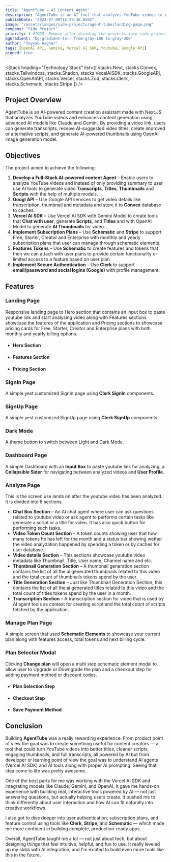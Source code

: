 ```yaml
---
title: "AgentTube - AI Content Agent"
description: "AgentTube is an AI tool that analyzes YouTube videos to generate transcripts, suggest titles, improve scripts, and create thumbnails using models like Claude, Gemini, and OpenAI."
publishDate: "2023-07-09T12:39:36.050Z"
image: "/assets/images/side-projects/agent-tube/landing-page.png"
company: "Side Project"
priority: 3 #TODO: Remove after dividing the projects into side projects.
bgGradient: "bg-gradient-to-r from-gray-100 to-gray-300"
author: "Tayyab Asghar"
tags: [OpenAI API, Gemini, Vercel AI SDK, Youtube, Google API]
pinned: true
---
```



<LiveButtons primary="https://agenttube-kappa.vercel.app" secondary="https://github.com/TayyabAsghar/AgentTube" />

<LightBoxImage
  noBorder
  alt="AgentTube"
  gradient="bg-gradient-to-r from-gray-100 to-gray-300"
  src="/assets/images/side-projects/agent-tube/landing-page.png"
/>

<Stack
  heading="Technology Stack"
  list={[
    stacks.Next,
    stacks.Convex,
    stacks.Tailwindcss,
    stacks.Shadcn,
    stacks.VecelAISDK,
    stacks.GoogleAPI,
    stacks.OpenAIAPI,
    stacks.Vercel,
    stacks.Zod,
    stacks.Clerk,
    stacks.Schematic,
    stacks.Stripe
  ]}
/>

## Project Overview 

AgentTube is an AI-powered content creation assistant made with Next.JS that analyzes YouTube videos and enhances content generation 
using advanced AI models like Claude and Gemini. By providing a video link, users can generate transcripts, receive AI-suggested video 
titles, create improved or alternative scripts, and generate AI-powered thumbnails using OpenAI image generation model.

## Objectives

The project aimed to achieve the following:

1. **Develop a Full-Stack AI-powered content Agent** – Enable users to analyze YouTube videos and instead of only providing summary 
to user use AI tools to generate video **Transcripts**, **Titles**, **Thumbnails** and **Scripts** with the help of multiple models.
2. **Googl API** – Use Google API services to get video details like transcription, thumbnail and metadata and store it to **Convex** 
database to caches.
3. **Vercel AI SDK** – Use Vercel AI SDK with Gemini Model to create tools that **Chat with user**, generate **Scripts**, and **Titles** 
and with OpenAI Model to generate **AI Thumbnails** for video. 
4. **Implement Subscription Plans** – Use **Schematic** and **Stripe** to support Free, Starter, Creator and Enterprise with monthly 
and yearly subscription plans that user can manage through schematic elements.
5. **Features Tokens** – Use **Schematic** to create features and tokens that then we can attach with user plans to provide certain 
functionality or limited access to a feature based on user plan.
6. **Implement Secure Authentication** – Use **Clerk** to support **email/password and social logins (Google)** with profile management.

## Features

### **Landing Page**

Responsive landing page to Hero section that contains an input box to paste youtube link and start analyzing video along with Features sections 
showcase the features of the application and Pricing sections to showcase pricing cards for Free, Starter, Creator and Enterprise plans with both
monthly and yearly billing options.

- #### **Hero Section**

<LightBoxImage
  noBorder
  alt="AgentTube"
  gradient="bg-gradient-to-r from-gray-100 to-gray-300"
  src="/assets/images/side-projects/agent-tube/landing-page.png"
/>

- #### **Features Section**

<LightBoxImage
  noBorder
  alt="AgentTube Features"
  gradient="bg-gradient-to-r from-gray-100 to-gray-300"
  src="/assets/images/side-projects/agent-tube/features-section.png"
/>

- #### **Pricing Section**

<LightBoxImage
  noBorder
  alt="AgentTube Pricing"
  gradient="bg-gradient-to-r from-gray-100 to-gray-300"
  src="/assets/images/side-projects/agent-tube/pricing-section.png"
/>

### **SignIn Page**

A simple yest customized SignIn page using **Clerk SignIn** components.

<LightBoxImage
  noBorder
  alt="SignIn Page"
  gradient="bg-gradient-to-r from-gray-100 to-gray-300"
  src="/assets/images/side-projects/agent-tube/signin-page.png"
/>

### **SignUp Page**

A simple yest customized SignUp page using **Clerk SignUp** components.

<LightBoxImage
  noBorder
  alt="SignUp Page"
  gradient="bg-gradient-to-r from-gray-100 to-gray-300"
  src="/assets/images/side-projects/agent-tube/signup-page.png"
/>

### **Dark Mode**

A theme button to switch between Light and Dark Mode.

<LightBoxImage
  noBorder
  className="top-[25px]"
  alt="Dark Theme"
  gradient="bg-gradient-to-r from-gray-100 to-gray-300"
  src="/assets/images/side-projects/agent-tube/theme-collage.png"
/>

### **Dashboard Page**

A simple Dashboard with an **Input Box** to paste youtube link for analyzing, a **Collapsible Sider** for navigating between analyzed 
videos and **User Profile**.

<LightBoxImage
  noBorder
  alt="Dashboard Page"
  gradient="bg-gradient-to-r from-gray-100 to-gray-300"
  src="/assets/images/side-projects/agent-tube/dashboard.png"
/>

### **Analyze Page**

This is the screen use lands on after the youtube video has been analyzed. It is divided into 6 sections.

- **Chat Box Section** – An AI chat agent where user can ask questions related to youtube video or ask agent to performs certain tasks 
like generate a script or a title for video. It has also quick button for performing such tasks.
- **Video Token Count Section** – A token counts showing user that how many tokens he has left for the month and a status bar showing 
wether the video analyzation happened by spending a token or by caches for user database.
- **Video details Section** – This sections showcase youtube video metadata like Thumbnail, Title, User name, Channel name and etc.
- **Thumbnail Generation Section** – A thumbnail generation section contains the list of all the ai generated thumbnails related to this 
video and the total count of thumbnails tokens spend by the user.
- **Title Generation Section** – Just like Thumbnail Generation Section, this contains the list of all the ai generated titles 
related to this video and the total count of titles tokens spend by the user in a month.
- **Transcription Section** – A transcription section for video that is used by AI agent tools as context for creating script and 
the total count of scripts fetched by the application.

<LightBoxImage
  noBorder
  className="top-16"
  alt="Dashboard Page"
  gradient="bg-gradient-to-r from-gray-100 to-gray-300"
  src="/assets/images/side-projects/agent-tube/analyze-page.png"
/>

### **Manage Plan Page**

A simple screen that used **Schematic Elements** to showcase your current plan along with features access, total tokens and next billing
cycle.

<LightBoxImage
  noBorder
  alt="Manage Plan Page"
  gradient="bg-gradient-to-r from-gray-100 to-gray-300"
  src="/assets/images/side-projects/agent-tube/manage-plan-page.png"
/>

### **Plan Selector Modal**

Clicking **Change plan** will open a multi step schematic element modal to allow user to Upgrade or Downgrade the plan and a checkout step 
for adding payment method or discount codes.

- #### **Plan Selection Step**

<LightBoxImage
  noBorder
  alt="Plan Selector Step"
  gradient="bg-gradient-to-r from-gray-100 to-gray-300"
  src="/assets/images/side-projects/agent-tube/plan-selector.png"
/>

- #### **Checkout Step**

<LightBoxImage
  noBorder
  alt="Checkout Step"
  gradient="bg-gradient-to-r from-gray-100 to-gray-300"
  src="/assets/images/side-projects/agent-tube/checkout.png"
/>

- #### **Save Payment Method**

<LightBoxImage
  noBorder
  alt="Payment Method Option"
  gradient="bg-gradient-to-r from-gray-100 to-gray-300"
  src="/assets/images/side-projects/agent-tube/payment-method.png"
/>


## Conclusion

Building **AgentTube** was a really rewarding experience. From product point of view the goal was to create something useful for 
content creators — a tool that could turn YouTube videos into better titles, cleaner scripts, engaging thumbnails, and full 
transcripts, all powered by AI but from developer or learning point of view the goal was to understand AI agents (Vercel AI SDK) and 
AI tools along with proper AI prompting. Seeing that idea come to life was pretty awesome.

One of the best parts for me was working with the Vercel AI SDK and integrating models like Claude, Gemini, and OpenAI. It gave me 
hands-on experience with building real, interactive tools powered by AI — not just answering questions, but actually helping users 
create. It pushed me to think differently about user interaction and how AI can fit naturally into creative workflows.

I also got to dive deeper into user authentication, subscription plans, and feature control using tools like **Clerk**, **Stripe**, 
and **Schematic** — which made me more confident in building complete, production-ready apps.

Overall, AgentTube taught me a lot — not just about tech, but about designing things that feel intuitive, helpful, and fun to use. 
It really leveled up my skills with AI integration, and I'm excited to build even more tools like this in the future.
